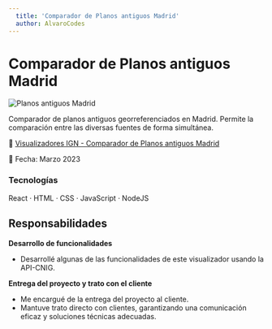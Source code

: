 ```yaml
---
  title: 'Comparador de Planos antiguos Madrid'
  author: AlvaroCodes
---
```


# Comparador de Planos antiguos Madrid

<img
  src="/porfolio/images/planosAntiguos.webp"
  alt=" Planos antiguos Madrid"
  transition:name="Planos Antiguos"
/>

Comparador de planos antiguos georreferenciados en Madrid. Permite la comparación entre las diversas fuentes de forma simultánea.

🔗 [Visualizadores IGN - Comparador de Planos antiguos Madrid](https://visualizadores.ign.es/planos_antiguos/)

📅 Fecha: Marzo 2023

### Tecnologías 
React · HTML · CSS · JavaScript · NodeJS

## Responsabilidades

**Desarrollo de funcionalidades**  
- Desarrollé algunas de las funcionalidades de este visualizador usando la API-CNIG.

**Entrega del proyecto y trato con el cliente**  
- Me encargué de la entrega del proyecto al cliente.
- Mantuve trato directo con clientes, garantizando una comunicación eficaz y soluciones técnicas adecuadas.